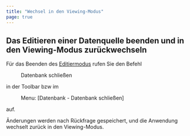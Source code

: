 ```yaml
---
title: "Wechsel in den Viewing-Modus"
page: true
---
```

## Das Editieren einer Datenquelle beenden und in den Viewing-Modus zur&#252;ckwechseln

F&#252;r das Beenden des [Editiermodus](../fachschaleeditieren/wechselineditiermodus)
 rufen Sie den Befehl
 <Menu>Datenbank schließen</Menu>  in der Toolbar bzw im 
 <Menu> Menu: [Datenbank - Datenbank schließen] </Menu>  auf.

&#196;nderungen werden nach R&#252;ckfrage gespeichert, und die Anwendung wechselt zur&#252;ck in den Viewing-Modus.


